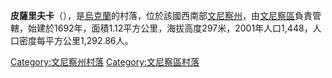 {{coord|49|11|38|N|28|36|4|E|scale:30000|display=title}}

'''皮薩里夫卡'''（{{lang-uk|Писарівка}}），是[[烏克蘭|烏克蘭]]的村落，位於該國西南部[[文尼察州|文尼察州]]，由[[文尼察區|文尼察區]]負責管轄，始建於1692年，面積1.12平方公里，海拔高度297米，2001年人口1,448，人口密度每平方公里1,292.86人。

[[Category:文尼察州村落|Category:文尼察州村落]]
[[Category:文尼察區村落|Category:文尼察區村落]]


{{Vinnytsia-geo-stub}}